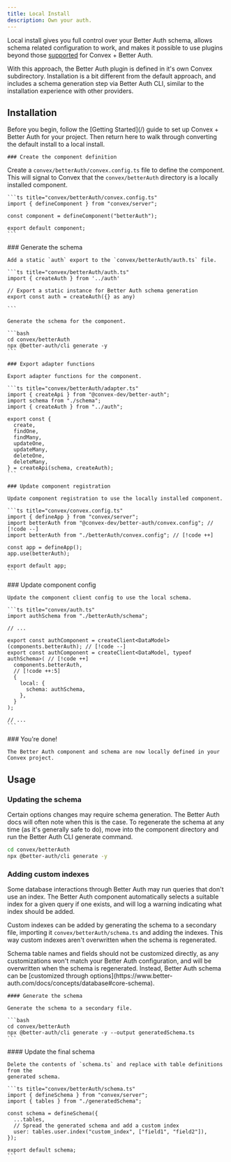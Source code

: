 ```yaml
---
title: Local Install
description: Own your auth.
---
```


Local install gives you full control over your Better Auth schema, allows schema
related configuration to work, and makes it possible to use plugins beyond those
[supported](/supported-plugins) for Convex + Better Auth.

With this approach, the Better Auth plugin is defined in it's own Convex
subdirectory. Installation is a bit different from the default approach, and
includes a schema generation step via Better Auth CLI, similar to the
installation experience with other providers.

## Installation

<Callout>
  Before you begin, follow the [Getting Started](/) guide to set up Convex +
  Better Auth for your project. Then return here to walk through converting the
  default install to a local install.
</Callout>

<div className="fd-steps">
  <div className="fd-step">

    ### Create the component definition

Create a `convex/betterAuth/convex.config.ts` file to define the component. This
will signal to Convex that the `convex/betterAuth` directory is a locally
installed component.

    ```ts title="convex/betterAuth/convex.config.ts"
    import { defineComponent } from "convex/server";

    const component = defineComponent("betterAuth");

    export default component;
    ```

  </div>

  <div className="fd-step">
    ### Generate the schema

    Add a static `auth` export to the `convex/betterAuth/auth.ts` file.

    ```ts title="convex/betterAuth/auth.ts"
    import { createAuth } from '../auth'

    // Export a static instance for Better Auth schema generation
    export const auth = createAuth({} as any)

    ```

    Generate the schema for the component.

    ```bash
    cd convex/betterAuth
    npx @better-auth/cli generate -y
    ```

  </div>

  <div className="fd-step">

    ### Export adapter functions

    Export adapter functions for the component.

    ```ts title="convex/betterAuth/adapter.ts"
    import { createApi } from "@convex-dev/better-auth";
    import schema from "./schema";
    import { createAuth } from "../auth";

    export const {
      create,
      findOne,
      findMany,
      updateOne,
      updateMany,
      deleteOne,
      deleteMany,
    } = createApi(schema, createAuth);
    ```

  </div>

  <div className="fd-step">

    ### Update component registration

    Update component registration to use the locally installed component.

    ```ts title="convex/convex.config.ts"
    import { defineApp } from "convex/server";
    import betterAuth from "@convex-dev/better-auth/convex.config"; // [!code --]
    import betterAuth from "./betterAuth/convex.config"; // [!code ++]

    const app = defineApp();
    app.use(betterAuth);

    export default app;
    ```

  </div>

  <div className="fd-step">
    ### Update component config

    Update the component client config to use the local schema.

    ```ts title="convex/auth.ts"
    import authSchema from "./betterAuth/schema";

    // ...

    export const authComponent = createClient<DataModel>(components.betterAuth); // [!code --]
    export const authComponent = createClient<DataModel, typeof authSchema>( // [!code ++]
      components.betterAuth,
      // [!code ++:5]
      {
        local: {
          schema: authSchema,
        },
      }
    );

    // ...
    ```

  </div>

  <div className="fd-step">
    ### You're done!

    The Better Auth component and schema are now locally defined in your Convex project.

  </div>

</div>

## Usage

### Updating the schema

Certain options changes may require schema generation. The Better Auth docs will
often note when this is the case. To regenerate the schema at any time (as it's
generally safe to do), move into the component directory and run the Better Auth
CLI generate command.

```bash
cd convex/betterAuth
npx @better-auth/cli generate -y
```

### Adding custom indexes

Some database interactions through Better Auth may run queries that don't use an
index. The Better Auth component automatically selects a suitable index for a
given query if one exists, and will log a warning indicating what index should
be added.

Custom indexes can be added by generating the schema to a secondary file,
importing it `convex/betterAuth/schema.ts` and adding the indexes. This way
custom indexes aren't overwritten when the schema is regenerated.

<Callout>
  Schema table names and fields should not be customized directly, as any
  customizations won't match your Better Auth configuration, and will be
  overwritten when the schema is regenerated. Instead, Better Auth schema can be
  [customized through
  options](https://www.better-auth.com/docs/concepts/database#core-schema).
</Callout>

<div className="fd-steps">
  <div className="fd-step">

    #### Generate the schema

    Generate the schema to a secondary file.

    ```bash
    cd convex/betterAuth
    npx @better-auth/cli generate -y --output generatedSchema.ts
    ```

  </div>

  <div className="fd-step">
    #### Update the final schema

    Delete the contents of `schema.ts` and replace with table definitions from the
    generated schema.

    ```ts title="convex/betterAuth/schema.ts"
    import { defineSchema } from "convex/server";
    import { tables } from "./generatedSchema";

    const schema = defineSchema({
      ...tables,
      // Spread the generated schema and add a custom index
      user: tables.user.index("custom_index", ["field1", "field2"]),
    });

    export default schema;
    ```

  </div>
</div>
